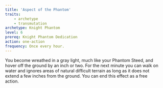 ```yaml
---
title: 'Aspect of the Phantom'
traits:
    - archetype
    - transmutation
archetype: Knight Phantom
level: 6
prereq: Knight Phantom Dedication
action: one-action
frequency: Once every hour.
---
```


You become wreathed in a gray light, much like your Phantom Steed, and hover off the ground by an inch or two. For the next minute you can walk on water and ignores areas of natural difficult terrain as long as it does not extend a few inches from the ground. You can end this effect as a free action.